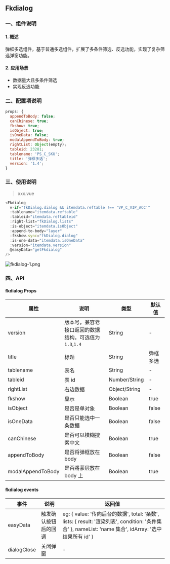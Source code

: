 
<Meta title="BASIC/Fkdialog" />

<style>{`
	.subheading {
		font-weight: 900;
		font-size: 13px;
		line-height: 24px;
		margin: 40px 0 12px 0;
	}
`}</style>

<!-- # 安装

<div className="subheading">NPM 安装</div> -->

## Fkdialog

### 一、组件说明

#### 1. 概述

弹框多选组件，基于普通多选组件，扩展了多条件筛选、反选功能，实现了复杂筛选弹窗功能。

#### 2. 应用场景

- 数据量大且多条件筛选
- 实现反选功能

### 二、配置项说明

```js
props: {
  appendToBody: false;
  canChinese: true;
  fkshow: true;
  isObject: true;
  isOneData: false;
  modalAppendToBody: true;
  rightList: Object(empty);
  tableid: 23281;
  tablename: 'PS_C_SKU';
  title: '弹框多选';
  version: '1.4';
}
```

### 三、使用说明

> xxx.vue

```js
<Fkdialog
  v-if="fkDialog.dialog && itemdata.reftable !== 'VP_C_VIP_ACC'"
  :tablename="itemdata.reftable"
  :tableid="itemdata.reftableid"
  :right-list="fkDialog.lists"
  :is-object="itemdata.isObject"
  :append-to-body="layer"
  :fkshow.sync="fkDialog.dialog"
  :is-one-data="itemdata.isOneData"
  :version="itemdata.version"
  @easyData="getFkdialog"
/>
```

![fkdialog-1.png](https://p9-juejin.byteimg.com/tos-cn-i-k3u1fbpfcp/3de4df86724641bfb807d06e60c68176~tplv-k3u1fbpfcp-watermark.image?)

### 四、API

#### fkdialog Props

| 属性              | 说明                                                  | 类型          | 默认值   |
| ----------------- | ----------------------------------------------------- | ------------- | -------- |
| version           | 版本号，兼容老接口返回的数据结构，可选值为`1.3`,`1.4` | String        | -        |
| title             | 标题                                                  | String        | 弹框多选 |
| tablename         | 表名                                                  | String        | -        |
| tableid           | 表 id                                                 | Number/String | -        |
| rightList         | 右边数据                                              | Object/String | -        |
| fkshow            | 显示                                                  | Boolean       | true     |
| isObject          | 是否是单对象                                          | Boolean       | false    |
| isOneData         | 是否只能选中一条数据                                  | Boolean       | false    |
| canChinese        | 是否可以模糊搜索中文                                  | Boolean       | true     |
| appendToBody      | 是否将弹框放在 body                                   | Boolean       | false    |
| modalAppendToBody | 是否將蒙层放在 body 上                                | Boolean       | true     |

#### fkdialog events

| 事件        | 说明                 | 返回值                                                                                                                                                  |
| ----------- | -------------------- | ------------------------------------------------------------------------------------------------------------------------------------------------------- |
| easyData    | 触发确认按钮后的回调 | eg: { value: '传向后台的数据', total: '条数', lists: { result: '渲染列表', condition: '条件集合' }, nameList: 'name 集合', idArray: '选中结果所有 id' } |
| dialogClose | 关闭弹窗             | -                                                                                                                                                       |
